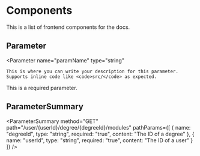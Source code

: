 
# Components

This is a list of frontend components for the docs.

## Parameter

<Parameter
    name="paramName"
    type="string"
>
    This is where you can write your description for this parameter. Supports inline code like <code>src/</code> as expected.
</Parameter>
<Parameter
    name="id"
    type="string"
    required="true"
>
    This is a required parameter.
</Parameter>

## ParameterSummary

<ParameterSummary
    method="GET"
    path="/user/{userId}/degree/{degreeId}/modules"
    pathParams={[
        {
            name: "degreeId",
            type: "string",
            required: "true",
            content: "The ID of a degree"
        },
        {
            name: "userId",
            type: "string",
            required: "true",
            content: "The ID of a user"
        }
    ]}
/>
